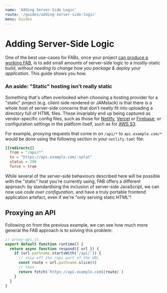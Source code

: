 ```yaml
---
name: 'Adding Server-Side Logic'
route: '/guides/adding-server-side-logic'
menu: Guides
---
```


# Adding Server-Side Logic

One of the best use-cases for FABs, once your project [can produce a working FAB](/guides/getting-started), is to add small amounts of server-side logic to a mostly-static build, _without needing to change how you package & deploy your application_. This guide shows you how.

### An aside: "Static" hosting isn't really static

Something that's often overlooked when choosing a hosting provider for a "static" project (e.g. client-side rendered or JAMstack) is that there is a whole host of server-side concerns that don't neatly fit into uploading a directory full of HTML files. These invariably end up being captured as vendor-specific config files, such as those for [Netlify](https://docs.netlify.com/configure-builds/file-based-configuration), [Vercel](https://vercel.com/docs/configuration) or [Firebase](https://firebase.google.com/docs/hosting/full-config); or configuration settings in the platform itself, such as for [AWS S3](https://docs.aws.amazon.com/AmazonS3/latest/dev/HowDoIWebsiteConfiguration.html).

For example, proxying requests that come in on `/api/*` to `api.example.com/*` would be done using the following section in your `netlify.toml` file:

```toml
[[redirects]]
  from = "/api/*"
  to = "https://api.example.com/:splat"
  status = 200
  force = true
```

While several of the server-side behaviours described here will be possible with the "static" host you're currently using, FAB offers a different approach: by standardising the inclusion of server-side JavaScript, we can now use _code over configuration_, and have a truly portable frontend application artefact, even if we're "only serving static HTML"!

## Proxying an API

Following on from the previous example, we can see how much more general the FAB approach is to solving this problem:

```js
// proxy-api.js
export default function runtime() {
  return async function respond({ url }) {
    if (url.pathname.startsWith('/api/')) {
      // snip off the /api part of the URL
      const route = url.pathname.slice(4)
      // then
      return fetch(`https://api.example.com${route}`)
    }
  }
}
```
<!--

```js
// dreamcode.js
import { Runtime } from '@fab/core'

export default Runtime.responder(({ url }) => {
  if (url.pathname.startsWith('/api/')) {
    // snip off the /api part of the URL
    const route = url.pathname.slice(4)
    // then
    return fetch(`https://api.example.com${route}`)
  }
})
```

```js
// dreamcode.js
import { Runtime } from '@fab/core'

Runtime.addResponder(({ url }) => {
  if (url.pathname.startsWith('/api/')) {
    // snip off the /api part of the URL
    const route = url.pathname.slice(4)
    // then
    return fetch(`https://api.example.com${route}`)
  }
})
```

```js
// dreamcode.js
import { Runtime } from '@fab/core'

Runtime.on('/api/:route', (match) => fetch(`https://api.example.com${match.route}`))
```

```js
// dreamcode.js
import { Runtime } from '@fab/core'

Runtime.withSetup(({ importantSetupShit }) => {
  Runtime.on('/api/:route', (match) => fetch(`https://api.example.com${match.route}`))
})
```

```js
// dreamcode.js
import { Runtime } from '@fab/core'

Runtime.proxy('/api/:route', 'https://api.example.com/:route')
```

```js
// dreamcode.js
import { withSetup } from '@fab/core'

withSetup((Runtime, { importantSetupShit }) => {
  Runtime.on('/api/:route', (match) => fetch(`https://api.example.com${match.route}`))
})
```


```js
// dreamcode.js
import { Redirects } from '@fab/core'

Redirects.push({
  from: "/api/*",
  to: "https://api.example.com/:splat",
  status: 200,
  force: true
})
```


```js
// dreamcode.js
import { Runtime } from '@fab/core'

Runtime.on('/geolocate', async () => {
  const geo_response = await (await fetch('http://ip-api.com/json')).json()
  return new Response(JSON.stringify({
    country: geo_response.country,
    region: geo_response.regionName,
    city: geo_response.city
  }), {
    headers: {
      'Content-Type': 'application/json'
    }
  })
})
```

-->
